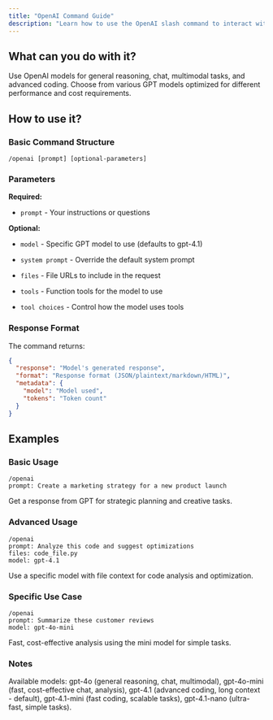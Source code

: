 ```yaml
---
title: "OpenAI Command Guide"
description: "Learn how to use the OpenAI slash command to interact with OpenAI's models"
---
```


## What can you do with it?

Use OpenAI models for general reasoning, chat, multimodal tasks, and advanced coding. Choose from various GPT models optimized for different performance and cost requirements.

## How to use it?

### Basic Command Structure
```
/openai [prompt] [optional-parameters]
```

### Parameters

**Required:**

- `prompt` - Your instructions or questions

**Optional:**

- `model` - Specific GPT model to use (defaults to gpt-4.1)

- `system prompt` - Override the default system prompt

- `files` - File URLs to include in the request

- `tools` - Function tools for the model to use

- `tool choices` - Control how the model uses tools

### Response Format

The command returns:
```json
{
  "response": "Model's generated response",
  "format": "Response format (JSON/plaintext/markdown/HTML)",
  "metadata": {
    "model": "Model used",
    "tokens": "Token count"
  }
}
```

## Examples

### Basic Usage
```
/openai
prompt: Create a marketing strategy for a new product launch
```
Get a response from GPT for strategic planning and creative tasks.

### Advanced Usage
```
/openai
prompt: Analyze this code and suggest optimizations
files: code_file.py
model: gpt-4.1
```
Use a specific model with file context for code analysis and optimization.

### Specific Use Case
```
/openai
prompt: Summarize these customer reviews
model: gpt-4o-mini
```
Fast, cost-effective analysis using the mini model for simple tasks.

### Notes

Available models: gpt-4o (general reasoning, chat, multimodal), gpt-4o-mini (fast, cost-effective chat, analysis), gpt-4.1 (advanced coding, long context - default), gpt-4.1-mini (fast coding, scalable tasks), gpt-4.1-nano (ultra-fast, simple tasks).